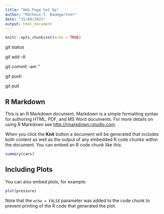 ```yaml
---
title: "Web Page Set Up"
author: "Matheus T. Baumgartner"
date: "15/09/2021"
output: html_document
---
```


```r
knitr::opts_chunk$set(echo = TRUE)
```
git status

git add -A

git commit -am '<message>'

git push

git pull

## R Markdown

This is an R Markdown document. Markdown is a simple formatting syntax for authoring HTML, PDF, and MS Word documents. For more details on using R Markdown see <http://rmarkdown.rstudio.com>.

When you click the **Knit** button a document will be generated that includes both content as well as the output of any embedded R code chunks within the document. You can embed an R code chunk like this:

```r
summary(cars)
```

## Including Plots

You can also embed plots, for example:

```r
plot(pressure)
```

Note that the `echo = FALSE` parameter was added to the code chunk to prevent printing of the R code that generated the plot.
